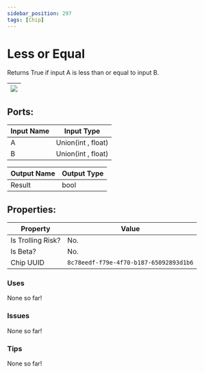 ```yaml
---
sidebar_position: 297
tags: [Chip]
---
```


# Less or Equal


Returns True if input A is less than or equal to input B.

| ![](https://images-ext-2.discordapp.net/external/MPmIaQzlEPmgGWlgi-WxBBXt0Bjv_zWPkg1y1f_sy3s/https/www.recroomcircuits.com/image/circuit/absolute-value?width=206&height=108) |
|-----|

## Ports:

| Input Name | Input Type |
|-----------|-----------|
| A | Union(int , float) |
| B | Union(int , float) |

| Output Name | Output Type |
|-----------|-----------|
| Result | bool |

## Properties:

| Property  | Value |
|-------------------|-----------|
| Is Trolling Risk? | No. |
| Is Beta? | No. |
| Chip UUID | `8c78eedf-f79e-4f70-b187-65092893d1b6` |

### Uses
None so far!

### Issues
None so far!

### Tips
None so far!
